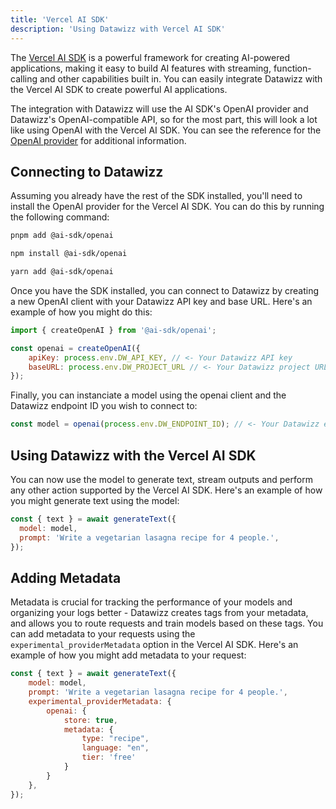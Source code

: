 ```yaml
---
title: 'Vercel AI SDK'
description: 'Using Datawizz with Vercel AI SDK'
---
```


The [Vercel AI SDK](https://sdk.vercel.ai) is a powerful framework for creating AI-powered applications, making it easy to build AI features with streaming, function-calling and other capabilities built in. You can easily integrate Datawizz with the Vercel AI SDK to create powerful AI applications.

The integration with Datawizz will use the AI SDK's OpenAI provider and Datawizz's OpenAI-compatible API, so for the most part, this will look a lot like using OpenAI with the Vercel AI SDK. You can see the reference for the [OpenAI provider](https://sdk.vercel.ai/providers/ai-sdk-providers/openai) for additional information.

## Connecting to Datawizz

Assuming you already have the rest of the SDK installed, you'll need to install the OpenAI provider for the Vercel AI SDK. You can do this by running the following command:

<CodeGroup>

```bash pnpm
pnpm add @ai-sdk/openai
```

```bash npm
npm install @ai-sdk/openai
```

```bash yarn
yarn add @ai-sdk/openai
```
</CodeGroup>

Once you have the SDK installed, you can connect to Datawizz by creating a new OpenAI client with your Datawizz API key and base URL. Here's an example of how you might do this:

```javascript
import { createOpenAI } from '@ai-sdk/openai';

const openai = createOpenAI({
    apiKey: process.env.DW_API_KEY, // <- Your Datawizz API key
    baseURL: process.env.DW_PROJECT_URL // <- Your Datawizz project URL
});
```

Finally, you can instanciate a model using the openai client and the Datawizz endpoint ID you wish to connect to:
    
```javascript
const model = openai(process.env.DW_ENDPOINT_ID); // <- Your Datawizz endpoint ID
```

## Using Datawizz with the Vercel AI SDK
You can now use the model to generate text, stream outputs and perform any other action supported by the Vercel AI SDK. Here's an example of how you might generate text using the model:

```javascript
const { text } = await generateText({
  model: model,
  prompt: 'Write a vegetarian lasagna recipe for 4 people.',
});
```

## Adding Metadata
Metadata is crucial for tracking the performance of your models and organizing your logs better - Datawizz creates tags from your metadata, and allows you to route requests and train models based on these tags. You can add metadata to your requests using the `experimental_providerMetadata` option in the Vercel AI SDK. Here's an example of how you might add metadata to your request:

```javascript
const { text } = await generateText({
    model: model,
    prompt: 'Write a vegetarian lasagna recipe for 4 people.',
    experimental_providerMetadata: {
        openai: {
            store: true,
            metadata: {
                type: "recipe",
                language: "en",
                tier: 'free'
            }
        }
    },
});
```